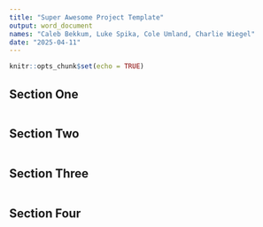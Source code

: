 ```yaml
---
title: "Super Awesome Project Template"
output: word_document
names: "Caleb Bekkum, Luke Spika, Cole Umland, Charlie Wiegel"
date: "2025-04-11"
---
```


```r
knitr::opts_chunk$set(echo = TRUE)
```

## Section One


```r

```

## Section Two

```r

```

## Section Three

```r

```

## Section Four 

```r

```
